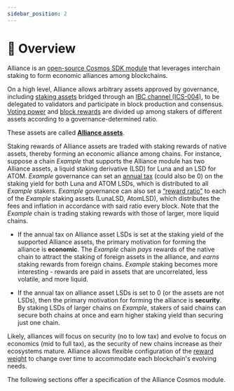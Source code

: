 ```yaml
---
sidebar_position: 2
---
```


# 🤝 Overview

Alliance is an [open-source Cosmos SDK module](https://github.com/terra-money/alliance) that leverages interchain staking to form economic alliances among blockchains.

On a high level, Alliance allows arbitrary assets approved by governance, including [staking assets](./concepts/what-is.mdx#alliance-assets) bridged through an [IBC channel (ICS-004)](https://github.com/cosmos/ibc-go#ibc-go), to be delegated to validators and participate in block production and consensus. [Voting power](./concepts/staking.mdx) and [block rewards](./concepts/rewards.mdx) are divided up among stakers of different assets according to a governance-determined ratio. 

These assets are called [**Alliance assets**](./concepts/what-is.mdx#alliance-assets).

Staking rewards of Alliance assets are traded with staking rewards of native assets, thereby forming an economic alliance among chains. For instance, suppose a chain *Example* that supports the Alliance module has two Alliance assets, a liquid staking derivative (LSD) for Luna and an LSD for ATOM. *Example* governance can set an [annual tax](./concepts/rewards.mdx#takerate) (could also be 0) on the staking yield for both Luna and ATOM LSDs, which is distributed to all *Example* stakers. *Example* governance can also set a [“reward ratio”](./concepts/staking.mdx) to each of the *Example* staking assets (LunaLSD, AtomLSD), which distributes the fees and inflation in accordance with said ratio every block. Note that the *Example* chain is trading staking rewards with those of larger, more liquid chains.

- If the annual tax on Alliance asset LSDs is set at the staking yield of the supported Alliance assets, the primary motivation for forming the alliance is **economic**. The *Example* chain *pays* rewards of the native chain to attract the staking of foreign assets in the alliance, and *earns* staking rewards from foreign chains. *Example* staking becomes more interesting - rewards are paid in assets that are uncorrelated, less volatile, and more liquid.

- If the annual tax on alliance asset LSDs is set to 0 (or the assets are not LSDs), then the primary motivation for forming the alliance is **security**. By staking LSDs of larger chains on *Example*, stakers of said chains can secure both chains at once and earn higher staking yield than securing just one chain.

Likely, alliances will focus on security (no to low tax) and evolve to focus on economics (mid to full tax), as the security of new chains increase as their ecosystems mature. Alliance allows flexible configuration of the [reward weight](./concepts/staking.mdx) to change over time to accommodate each blockchain's evolving needs.

The following sections offer a specification of the Alliance Cosmos module.